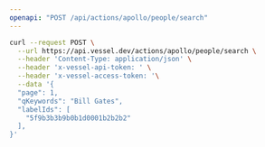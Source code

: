 ```yaml
---
openapi: "POST /api/actions/apollo/people/search"
---
```


<RequestExample>

```bash Request
curl --request POST \
  --url https://api.vessel.dev/actions/apollo/people/search \
  --header 'Content-Type: application/json' \
  --header 'x-vessel-api-token: ' \
  --header 'x-vessel-access-token: '\
  --data '{
  "page": 1,
  "qKeywords": "Bill Gates",
  "labelIds": [
    "5f9b3b3b9b0b1d0001b2b2b2"
  ],
}'
```

</RequestExample>
